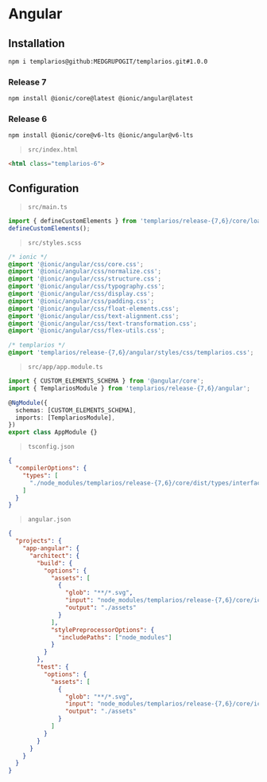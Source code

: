 
<Meta title="Templarios/Usage/Angular" />

# Angular

## **Installation**

```bash
npm i templarios@github:MEDGRUPOGIT/templarios.git#1.0.0
```

### **Release 7**

```bash
npm install @ionic/core@latest @ionic/angular@latest
```

### **Release 6**

```bash
npm install @ionic/core@v6-lts @ionic/angular@v6-lts
```

> `src/index.html`

```html
<html class="templarios-6">
```

## **Configuration**

> `src/main.ts`

```ts
import { defineCustomElements } from 'templarios/release-{7,6}/core/loader';
defineCustomElements();
```

> `src/styles.scss`

```scss
/* ionic */
@import '@ionic/angular/css/core.css';
@import '@ionic/angular/css/normalize.css';
@import '@ionic/angular/css/structure.css';
@import '@ionic/angular/css/typography.css';
@import '@ionic/angular/css/display.css';
@import '@ionic/angular/css/padding.css';
@import '@ionic/angular/css/float-elements.css';
@import '@ionic/angular/css/text-alignment.css';
@import '@ionic/angular/css/text-transformation.css';
@import '@ionic/angular/css/flex-utils.css';

/* templarios */
@import 'templarios/release-{7,6}/angular/styles/css/templarios.css';
```

> `src/app/app.module.ts`

```ts
import { CUSTOM_ELEMENTS_SCHEMA } from '@angular/core';
import { TemplariosModule } from 'templarios/release-{7,6}/angular';

@NgModule({
  schemas: [CUSTOM_ELEMENTS_SCHEMA],
  imports: [TemplariosModule],
})
export class AppModule {}
```

> `tsconfig.json`

```json
{
  "compilerOptions": {
    "types": [
      "./node_modules/templarios/release-{7,6}/core/dist/types/interfaces.d.ts"
    ]
  }
}
```

> `angular.json`

```json
{
  "projects": {
    "app-angular": {
      "architect": {
        "build": {
          "options": {
            "assets": [
              {
                "glob": "**/*.svg",
                "input": "node_modules/templarios/release-{7,6}/core/icons",
                "output": "./assets"
              }
            ],
            "stylePreprocessorOptions": {
              "includePaths": ["node_modules"]
            }
          }
        },
        "test": {
          "options": {
            "assets": [
              {
                "glob": "**/*.svg",
                "input": "node_modules/templarios/release-{7,6}/core/icons",
                "output": "./assets"
              }
            ]
          }
        }
      }
    }
  }
}
```
